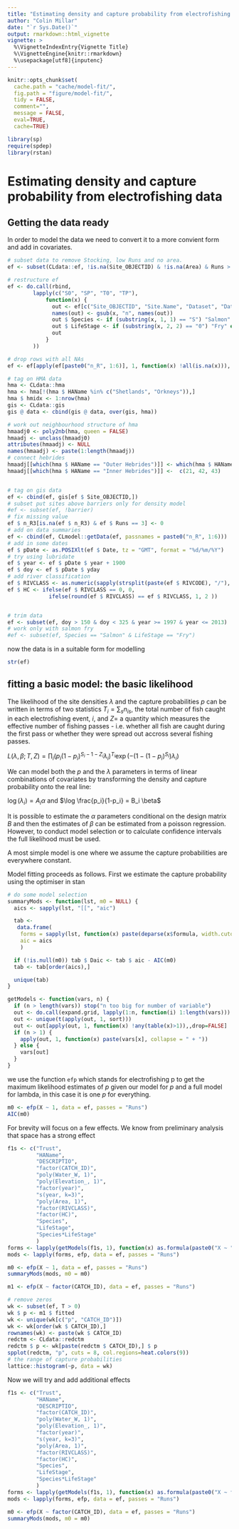 ```yaml
---
title: "Estimating density and capture probability from electrofishing data"
author: "Colin Millar"
date: "`r Sys.Date()`"
output: rmarkdown::html_vignette
vignette: >
  %\VignetteIndexEntry{Vignette Title}
  %\VignetteEngine{knitr::rmarkdown}
  %\usepackage[utf8]{inputenc}
---
```


```r
knitr::opts_chunk$set(
  cache.path = "cache/model-fit/",
  fig.path = "figure/model-fit/",
  tidy = FALSE,
  comment="",
  message = FALSE,
  eval=TRUE,
  cache=TRUE)

library(sp)
require(spdep)
library(rstan)
```

# Estimating density and capture probability from electrofishing data

## Getting the data ready

In order to model the data we need to convert it to a more convient form and add in covariates.

```r
# subset data to remove Stocking, low Runs and no area.
ef <- subset(CLdata::ef, !is.na(Site_OBJECTID) & !is.na(Area) & Runs > 2)

# restructure ef
ef <- do.call(rbind, 
        lapply(c("S0", "SP", "T0", "TP"), 
            function(x) {
              out <- ef[c("Site_OBJECTID", "Site.Name", "Dataset", "Date", "Runs", "Area", "Trust", paste0(x, "_R", 1:6))]
              names(out) <- gsub(x, "n", names(out))
              out $ Species <- if (substring(x, 1, 1) == "S") "Salmon" else "Trout"
              out $ LifeStage <- if (substring(x, 2, 2) == "0") "Fry" else "Parr"
              out
            }
        ))

# drop rows with all NAs
ef <- ef[apply(ef[paste0("n_R", 1:6)], 1, function(x) !all(is.na(x))), ]

# tag on HMA data
hma <- CLdata::hma
hma <- hma[!(hma $ HAName %in% c("Shetlands", "Orkneys")),]
hma $ hmidx <- 1:nrow(hma)
gis <- CLdata::gis
gis @ data <- cbind(gis @ data, over(gis, hma))

# work out neighbourhood structure of hma
hmaadj0 <- poly2nb(hma, queen = FALSE)
hmaadj <- unclass(hmaadj0)
attributes(hmaadj) <- NULL
names(hmaadj) <- paste(1:length(hmaadj))
# connect hebrides
hmaadj[[which(hma $ HAName == "Outer Hebrides")]] <- which(hma $ HAName == "Inner Hebrides")
hmaadj[[which(hma $ HAName == "Inner Hebrides")]] <-  c(21, 42, 43)


# tag on gis data
ef <- cbind(ef, gis[ef $ Site_OBJECTID,])
# subset put sites above barriers only for density model
#ef <- subset(ef, !barrier)
# fix missing value
ef $ n_R3[is.na(ef $ n_R3) & ef $ Runs == 3] <- 0
# add on data summaries
ef <- cbind(ef, CLmodel::getData(ef, passnames = paste0("n_R", 1:6)))
# add in some dates
ef $ pDate <- as.POSIXlt(ef $ Date, tz = "GMT", format = "%d/%m/%Y")
# try using lubridate
ef $ year <- ef $ pDate $ year + 1900
ef $ doy <- ef $ pDate $ yday
# add river classification
ef $ RIVCLASS <- as.numeric(sapply(strsplit(paste(ef $ RIVCODE), "/"), "[[", 2))
ef $ HC <- ifelse(ef $ RIVCLASS == 0, 0, 
             ifelse(round(ef $ RIVCLASS) == ef $ RIVCLASS, 1, 2 ))


# trim data
ef <- subset(ef, doy > 150 & doy < 325 & year >= 1997 & year <= 2013)
# work only with salmon fry
#ef <- subset(ef, Species == "Salmon" & LifeStage == "Fry")
```

now the data is in a suitable form for modelling

```r
str(ef)
```

## fitting a basic model: the basic likelihood

The likelihood of the site densities $\lambda$ and the capture probabilities $p$ can be written in terms of two statistics $T_i=\sum_{s} n_{is}$, the total number of fish caught in each electrofishing event, $i$, and $Z=$ a quantity which measures the effective number of fishing passes - i.e. whether all fish are caught during the first pass or whether they were spread out accross several fishing passes.

$L(\lambda, \beta; T, Z) = \prod_i (p_i (1-p_i)^{S_i - 1 - Z_i} \lambda_i)^{T_i} \exp(- (1-(1-p_i)^{S_i}) \lambda_i )$

We can model both the $p$ and the $\lambda$ parameters in terms of linear combinations of covariates by transforming the density and capture probability onto the real line:

$\log(\lambda_i) = A_i \alpha$ and $\log \frac{p_i}{1-p_i} = B_i \beta$

It is possible to estimate the $\alpha$ parameters conditional on the design matrix $B$ and then the estimates of $\beta$ can be estimated from a poisson regression.  However, to conduct model selection or to calculate confidence intervals the full likelihood must be used.

A most simple model is one where we assume the capture probabilities are everywhere constant.

Model fitting proceeds as follows.  First we estimate the capture probability using the optimiser in stan


```r
# do some model selection
summaryMods <- function(lst, m0 = NULL) {
  aics <- sapply(lst, "[[", "aic")

  tab <- 
   data.frame(
    forms = sapply(lst, function(x) paste(deparse(x$formula, width.cutoff = 500L))),
    aic = aics
    )

  if (!is.null(m0)) tab $ Daic <- tab $ aic - AIC(m0)
  tab <- tab[order(aics),]

  unique(tab)  
}

getModels <- function(vars, n) {
  if (n > length(vars)) stop("n too big for number of variable")
  out <- do.call(expand.grid, lapply(1:n, function(i) 1:length(vars)))
  out <- unique(t(apply(out, 1, sort)))
  out <- out[apply(out, 1, function(x) !any(table(x)>1)),,drop=FALSE]
  if (n > 1) {
    apply(out, 1, function(x) paste(vars[x], collapse = " + "))
  } else {
    vars[out]
  }
}
```

we use the function `efp` which stands for electrofishing p to get the maximum likelihood estimates of $p$ given our model for $p$ and a full model for lambda, in this case it is one $p$ for everything.

```r
m0 <- efp(X ~ 1, data = ef, passes = "Runs")
AIC(m0)
```

For brevity will focus on a few effects.  We know from preliminary analysis that space has a strong effect

```r
f1s <- c("Trust",
         "HAName",
         "DESCRIPTIO",
         "factor(CATCH_ID)",
         "poly(Water_W, 1)",
         "poly(Elevation_, 1)",
         "factor(year)",
         "s(year, k=3)",
         "poly(Area, 1)",
         "factor(RIVCLASS)",
         "factor(HC)",
         "Species",
         "LifeStage",
         "Species*LifeStage"
         )
forms <- lapply(getModels(f1s, 1), function(x) as.formula(paste0("X ~ ", x)))
mods <- lapply(forms, efp, data = ef, passes = "Runs")
```

```r
m0 <- efp(X ~ 1, data = ef, passes = "Runs")
summaryMods(mods, m0 = m0)
```


```r
m1 <- efp(X ~ factor(CATCH_ID), data = ef, passes = "Runs")

# remove zeros
wk <- subset(ef, T > 0)
wk $ p <- m1 $ fitted
wk <- unique(wk[c("p", "CATCH_ID")])
wk <- wk[order(wk $ CATCH_ID),]
rownames(wk) <- paste(wk $ CATCH_ID)
redctm <- CLdata::redctm
redctm $ p <- wk[paste(redctm $ CATCH_ID),] $ p
spplot(redctm, "p", cuts = 8, col.regions=heat.colors(9))
# the range of capture probabilities
lattice::histogram(~p, data = wk)
```

Now we will try and add additional effects


```r
f1s <- c("Trust",
         "HAName",
         "DESCRIPTIO",
         "factor(CATCH_ID)",
         "poly(Water_W, 1)",
         "poly(Elevation_, 1)",
         "factor(year)",
         "s(year, k=3)",
         "poly(Area, 1)",
         "factor(RIVCLASS)",
         "factor(HC)",
         "Species",
         "LifeStage",
         "Species*LifeStage"
         )
forms <- lapply(getModels(f1s, 1), function(x) as.formula(paste0("X ~ factor(CATCH_ID) + ", x)))
mods <- lapply(forms, efp, data = ef, passes = "Runs")
```

```r
m0 <- efp(X ~ factor(CATCH_ID), data = ef, passes = "Runs")
summaryMods(mods, m0 = m0)
```
